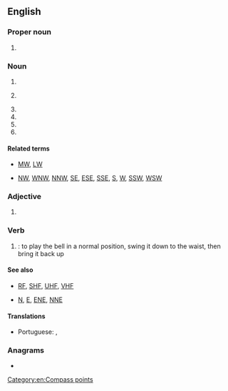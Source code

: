 {{also|sw|Sw|Sw.|św.|šw}}
==English==

===Proper noun===
{{en-proper noun}}

# {{initialism of|en|Star Wars}}

===Noun===
{{en-noun|~}}

# {{init of|en|search warrant}}
# {{lb|en|electronics}} {{init of|en|short wave}}
# {{abbr of|en|software}}
# {{init of|en|sex work}}
# {{init of|en|street workout}}
# {{init of|en|southwest}}

====Related terms====
* {{sense|short wave}} [[MW]], [[LW]]
* {{sense|southwest}} [[NW]], [[WNW]], [[NNW]], [[SE]], [[ESE]], [[SSE]], [[S]], [[W]], [[SSW]], [[WSW]]

===Adjective===
{{head|en|adjective}}

# {{init of|en|southwestern}}

===Verb===
{{head|en|verb}}

# {{lb|en|handbells}} {{abbreviation of|en|swing|nodot=yes}}: to play the bell in a normal position, swing it down to the waist, then bring it back up

====See also====
* {{sense|electronics}} [[RF]], [[SHF]], [[UHF]], [[VHF]]
* {{sense|direction}} [[N]], [[E]], [[ENE]], [[NNE]]

====Translations====
{{trans-top|compass point}}
* Portuguese: {{t+|pt|SO}}, {{t|pt|SW}}
{{trans-mid}}
{{trans-bottom}}

===Anagrams===
* {{anagrams|en|a=sw|W's|WS|Ws|w's|ws}}

[[Category:en:Compass points]]